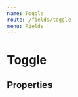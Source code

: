 ```yaml
---
name: Toggle
route: /fields/toggle
menu: Fields
---
```



# Toggle

<Playground>
  <Form initialValues={{ swatch: true }}>
    <ConnectedField name="switch" component={Toggle} label="Switch example" mb="xl" />
    <ConnectedField
      name="swatch"
      component={Toggle}
      label="Disabled swatch example"
      disabled
      mb="xl"
    />
  </Form>
</Playground>

## Properties

<Props of={Radio} />
